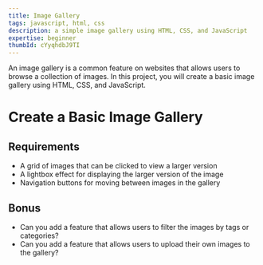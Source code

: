 ```yaml
---
title: Image Gallery
tags: javascript, html, css
description: a simple image gallery using HTML, CSS, and JavaScript
expertise: beginner
thumbId: cYyqhdbJ9TI
---
```


An image gallery is a common feature on websites that allows users to browse a collection of images. In this project, you will create a basic image gallery using HTML, CSS, and JavaScript.

<h1>Create a Basic Image Gallery</h1>
<h2>Requirements</h2>
<ul>
  <li>A grid of images that can be clicked to view a larger version</li>
  <li>A lightbox effect for displaying the larger version of the image</li>
  <li>Navigation buttons for moving between images in the gallery</li>
</ul>
<h2>Bonus</h2>
<ul>
  <li>
    Can you add a feature that allows users to filter the images by tags or
    categories?
  </li>
  <li>
    Can you add a feature that allows users to upload their own images to the
    gallery?
  </li>
</ul>
